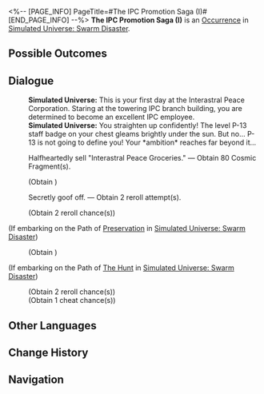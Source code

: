 <%-- [PAGE_INFO]
PageTitle=#The IPC Promotion Saga (I)#
[END_PAGE_INFO] --%>
{{Stub}}
{{Simulated Universe Event Infobox
|id            = 14201
|title         = 
|image         = Occurrence IPC.png
|domains_su    = 
|domains_swarm = Unknown
|domains_gng   = 
|domains_du    = 
|domains_und   = 
|requirements  = 
|prev          = 
|next          = 
|characters    = 
|factions      = 
|order         = 027
|order_du      = 
}}
'''The IPC Promotion Saga (I)''' is an [[Simulated Universe/Occurrence|Occurrence]] in [[Simulated Universe: Swarm Disaster]].

==Possible Outcomes==
{{Possible Outcomes
|choice_1 = Dedicate off-duty time to the Amber Lord.
|result_1 = Obtain 200 Cosmic Fragment(s).
|path_1   = Preservation

|choice_2 = Accurately find the target to sell star systems to.
|result_2 = Obtain 2 Dice Reroll attempt(s) and 1 cheat attempt.
|path_2   = The Hunt

|choice_3 = Halfheartedly sell "Interastral Peace Groceries."
|result_3 = Obtain 80 Cosmic Fragment(s).

|choice_4 = Secretly goof off.
|result_4 = Obtain 2 reroll attempt(s).
}}
<!--
==Gameplay Notes==
* 
-->
==Dialogue==
{{Dialogue Start}}
:'''Simulated Universe:''' This is your first day at the Interastral Peace Corporation. Staring at the towering IPC branch building, you are determined to become an excellent IPC employee.
:'''Simulated Universe:''' You straighten up confidently! The level P-13 staff badge on your chest gleams brightly under the sun. But no... P-13 is not going to define you! Your *ambition* reaches far beyond it...
:{{DIcon|Star}} Halfheartedly sell "Interastral Peace Groceries." &mdash; Obtain 80 Cosmic Fragment(s).
:;(Obtain {{Item|Cosmic Fragment|20|x=80}})
:{{DIcon|Star}} Secretly goof off. &mdash; Obtain 2 reroll attempt(s).
:;(Obtain 2 reroll chance(s))
;(If embarking on the Path of [[Simulated Universe: Swarm Disaster/Paths#Preservation|Preservation]] in [[Simulated Universe: Swarm Disaster]])
:{{SU Special Dialogue|Preservation|Dedicate off-duty time to the Amber Lord.|Obtain 200 Cosmic Fragment(s).}}
:;(Obtain {{Item|Cosmic Fragment|20|x=200}})
;(If embarking on the Path of [[Simulated Universe: Swarm Disaster/Paths#The Hunt|The Hunt]] in [[Simulated Universe: Swarm Disaster]])
:{{SU Special Dialogue|The Hunt|Accurately find the target to sell star systems to.|Obtain 2 Dice Reroll attempt(s) and 1 cheat attempt.}}
:;(Obtain 2 reroll chance(s))
:;(Obtain 1 cheat chance(s))
{{Dialogue End}}

==Other Languages==
{{Other Languages
|en   = The IPC Promotion Saga (I)
|zhs  = 星际和平公司「升职记」（其一）
|zht  = 星際和平公司「升職記」（其一）
|ja   = スターピースカンパニー「{{Rubi|昇進記|しょうしんき}}」（1）
|ko   = 스타피스 컴퍼니 「승진기」 (1)
|es   = La saga del ascenso de la Corporación I
|fr   = Saga de la CPI (I)
|ru   = Сага о карьере в КММ I
|th   = "บันทึกการเลื่อนตำแหน่ง" องค์กรสันติภาพแห่งดวงดาว (1)
|vi   = Công Ty Hành Tinh Hòa Bình "Nhật Ký Thăng Chức" 1
|de   = Die IFK-Beförderungsgeschichte (Teil 1)
|id   = Kisah Promosi IPC (1)
|pt   = A Saga de Promoção da CPI (I)
}}

==Change History==
{{Change History|1.3}}

==Navigation==
{{Occurrence Navbox}}